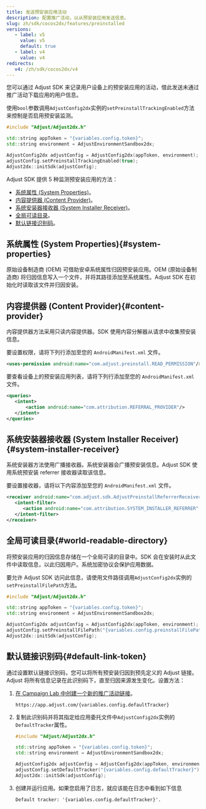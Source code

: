 ```yaml
---
title: 发送预安装应用活动
description: 配置推广活动，以从预安装应用发送信息。
slug: zh/sdk/cocos2dx/features/preinstalled
versions:
   - label: v5
     value: v5
     default: true
   - label: v4
     value: v4
redirects:
   v4: /zh/sdk/cocos2dx/v4
---
```


您可以通过 Adjust SDK 来记录用户设备上的预安装应用的活动，借此发送未通过推广活动下载应用的用户信息。

使用`bool`参数调用`AdjustConfig2dx`实例的`setPreinstallTrackingEnabled`方法来控制是否启用预安装监测。

```cpp
#include "Adjust/Adjust2dx.h"

std::string appToken = "{variables.config.token}";
std::string environment = AdjustEnvironmentSandbox2dx;

AdjustConfig2dx adjustConfig = AdjustConfig2dx(appToken, environment);
adjustConfig.setPreinstallTrackingEnabled(true);
Adjust2dx::initSdk(adjustConfig);
```

Adjust SDK 提供 5 种监测预安装应用的方法：

- [系统属性 \(System Properties\)](#system-properties)。
- [内容提供器 \(Content Provider\)](#content-provider)。
- [系统安装器接收器 \(System Installer Receiver\)](#system-installer-receiver)。
- [全局可读目录](#world-readable-directory)。
- [默认链接识别码](#default-link-token)。

## 系统属性 \(System Properties\){#system-properties}

原始设备制造商 \(OEM\) 可借助安卓系统属性归因预安装应用。OEM \(原始设备制造商\) 将归因信息写入一个文件，并将其路径添加至系统属性。Adjust SDK 在初始化时读取该文件并归因安装。

## 内容提供器 \(Content Provider\){#content-provider}

内容提供器方法采用只读内容提供器。SDK 使用内容分解器从请求中收集预安装信息。

要设置权限，请将下列行添加至您的 `AndroidManifest.xml` 文件。

```xml
<uses-permission android:name="com.adjust.preinstall.READ_PERMISSION"/>
```

要查看设备上的预安装应用列表，请将下列行添加至您的 `AndroidManifest.xml` 文件。

```xml
<queries>
   <intent>
       <action android:name="com.attribution.REFERRAL_PROVIDER"/>
   </intent>
</queries>
```

## 系统安装器接收器 \(System Installer Receiver\){#system-installer-receiver}

系统安装器方法使用广播接收器。系统安装器会广播预安装信息。Adjust SDK 使用系统预安装 referrer 接收器读取该信息。

要设置接收器，请将以下内容添加至您的 `AndroidManifest.xml` 文件。

```xml
<receiver android:name="com.adjust.sdk.AdjustPreinstallReferrerReceiver">
   <intent-filter>
      <action android:name="com.attribution.SYSTEM_INSTALLER_REFERRER" />
   </intent-filter>
</receiver>
```

## 全局可读目录{#world-readable-directory}

将预安装应用的归因信息存储在一个全局可读的目录中。SDK 会在安装时从此文件中读取信息，以此归因用户。系统加密协议会保护应用数据。

要允许 Adjust SDK 访问此信息，请使用文件路径调用`AdjustConfig2dx`实例的`setPreinstallFilePath`方法。

```cpp
#include "Adjust/Adjust2dx.h"

std::string appToken = "{variables.config.token}";
std::string environment = AdjustEnvironmentSandbox2dx;

AdjustConfig2dx adjustConfig = AdjustConfig2dx(appToken, environment);
adjustConfig.setPreinstallFilePath("{variables.config.preinstallFilePath}");
Adjust2dx::initSdk(adjustConfig);
```

## 默认链接识别码{#default-link-token}

通过设置默认链接识别码，您可以将所有预安装归因到预先定义的 Adjust 链接。Adjust 将所有信息记录在此识别码下，直至归因来源发生变化。设置方法：

1. [在 Campaign Lab 中创建一个新的推广活动链接](https://help.adjust.com/zh/article/links)。

   ```http
   https://app.adjust.com/{variables.config.defaultTracker}
   ```

2. 复制此识别码并将其指定给应用委托文件中`AdjustConfig2dx`实例的`DefaultTracker`属性。

   ```cpp
   #include "Adjust/Adjust2dx.h"

   std::string appToken = "{variables.config.token}";
   std::string environment = AdjustEnvironmentSandbox2dx;

   AdjustConfig2dx adjustConfig = AdjustConfig2dx(appToken, environment);
   adjustConfig.setDefaultTracker("{variables.config.defaultTracker}");
   Adjust2dx::initSdk(adjustConfig);
   ```

3. 创建并运行应用。如果您启用了日志，就应该能在日志中看到如下信息

   ```text
   Default tracker: '{variables.config.defaultTracker}'.
   ```

